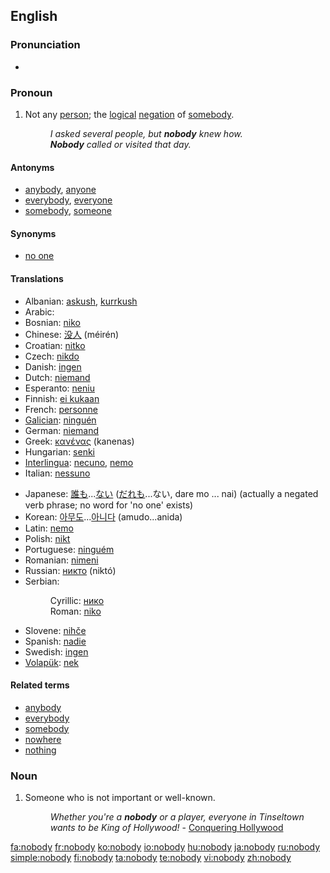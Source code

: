 ==English==

===Pronunciation===
* {{audio|en-us-nobody.ogg|Audio (US)}}

===Pronoun===
{{en-pron}}

# Not any [[person]]; the [[logical]] [[negation]] of [[somebody]].
#: ''I asked several people, but '''nobody''' knew how.''
#: '''''Nobody''' called or visited that day.''

====Antonyms====
* [[anybody]], [[anyone]]
* [[everybody]], [[everyone]]
* [[somebody]], [[someone]]

====Synonyms====
* [[no one]]

====Translations====
{{trans-top|not any person; the logical negation of somebody}}
* Albanian: [[askush]], [[kurrkush]]
* Arabic: {{Arab|[[لا احد]]}} {{IPAchar|(lā ’āħad)}}
* Bosnian: [[niko#Bosnian|niko]]
* Chinese: [[没人]] (méirén)
* Croatian: [[nitko#Croatian|nitko]]
* Czech: [[nikdo]]
* Danish: [[ingen]]
* Dutch: [[niemand]]
* Esperanto: [[neniu]]
* Finnish: [[ei kukaan]]
* French: [[personne]]
* [[Galician]]: [[ninguén]]
* German: [[niemand]]
* Greek: [[κανένας]] (kanenas)
* Hungarian: [[senki]]
* [[Interlingua]]: [[necuno]], [[nemo]]
* Italian: [[nessuno]]
{{trans-mid}}
* Japanese: [[誰も]]...[[ない]] ([[だれも]]...ない, dare mo ... nai) (actually a negated verb phrase; no word for 'no one' exists)
* Korean: [[아무도]]...[[아니다]] (amudo...anida)
* Latin: [[nemo]]
* Polish: [[nikt]]
* Portuguese: [[ninguém]]
* Romanian: [[nimeni]]
* Russian: [[никто]] (niktó)
* Serbian:
*: Cyrillic: [[нико#Serbian|нико]]
*: Roman: [[niko#Serbian|niko]]
* Slovene: [[nihče]]
* Spanish: [[nadie]]
* Swedish: [[ingen]]
* [[Volapük]]: [[nek]]
{{trans-bottom}}

====Related terms====
* [[anybody]]
* [[everybody]]
* [[somebody]]
* [[nowhere]]
* [[nothing]]

===Noun===
{{en-noun|nobodies}}

# Someone who is not important or well-known.
#: ''Whether you're a '''nobody''' or a player, everyone in Tinseltown wants to be King of Hollywood!'' - [http://www.conqueringhollywood.com/ Conquering Hollywood]

[[fa:nobody]]
[[fr:nobody]]
[[ko:nobody]]
[[io:nobody]]
[[hu:nobody]]
[[ja:nobody]]
[[ru:nobody]]
[[simple:nobody]]
[[fi:nobody]]
[[ta:nobody]]
[[te:nobody]]
[[vi:nobody]]
[[zh:nobody]]